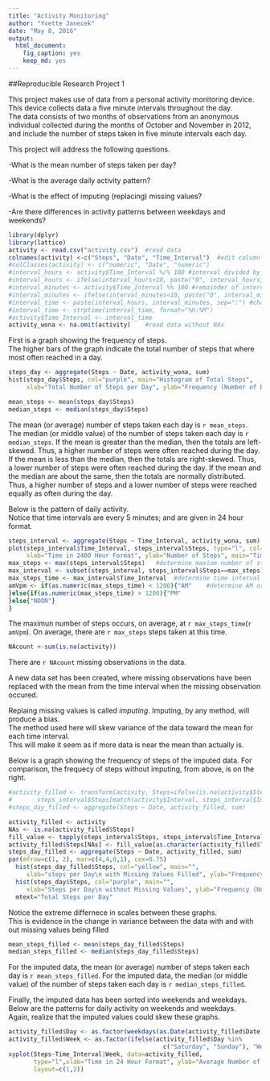---
title: "Activity Monitoring"
author: "Yvette Janecek"
date: "May 8, 2016"
output: 
  html_document: 
    fig_caption: yes
    keep_md: yes
---

##Reproducible Research Project 1

This project makes use of data from a personal activity monitoring device.  
This device collects data a five minute intervals throughout the day.  
The data consists of two months of observations from an anonymous individual collected 
during the months of October and November in 2012, and include the number of steps taken 
in five minute intervals each day.

This project will address the following questions. 

-What is the mean number of steps taken per day?

-What is the average daily activity pattern?

-What is the effect of imputing (replacing) missing values?

-Are there differences in activity patterns between weekdays and weekends?  

```{r setoptions, echo=TRUE}
library(dplyr)
library(lattice)
activity <- read.csv("activity.csv")  #read data
colnames(activity) <-c("Steps", "Date", "Time_Interval")  #edit column name
#colClasses(activity) <- c("numeric", "Date", "numeric")
#interval_hours <- activity$Time_Interval %/% 100 #interval divided by 100 without remainder
#interval_hours <- ifelse(interval_hours<10, paste("0", interval_hours, sep=""), interval_hours)
#interval_minutes <- activity$Time_Interval %% 100 #remainder of interval divided by 100
#interval_minutes <- ifelse(interval_minutes<10, paste("0", interval_minutes, sep=""), #interval_minutes)
#interval_time <- paste(interval_hours, interval_minutes, sep=":") #change interval to time format
#interval_time <- strptime(interval_time, format="%H:%M")
#activity$Time_Interval <- interval_time
activity_wona <- na.omit(activity)    #read data without NAs
```
First is a graph showing the frequency of steps.  
The higher bars of the graph indicate the total number of steps that where most often reached in a day.

```{r compute total steps per day and plot histogram}
steps_day <- aggregate(Steps ~ Date, activity_wona, sum)
hist(steps_day$Steps, col="purple", main="Histogram of Total Steps", 
     xlab="Total Number of Steps per Day", ylab="Frequency (Number of Days)")
```

```{r compute mean and median steps}
mean_steps <- mean(steps_day$Steps)
median_steps <- median(steps_day$Steps)
```
The mean (or average) number of steps taken each day is `r mean_steps`.
The median (or middle value) of the number of steps taken each day is `r median_steps`.
If the mean is greater than the median, then the totals are left-skewed.
Thus, a higher number of steps were often reached during the day.
If the mean is less than the median, then the totals are right-skewed.
Thus, a lower number of steps were often reached during the day.
If the mean and the median are about the same, then the totals are normally distributed.
Thus, a higher number of steps and a lower number of steps were reached equally as often during the day.


Below is the pattern of daily activity.  
Notice that time intervals are every 5 minutes; and are given in 24 hour format.

```{r compute total steps per time interval and plot time series}
steps_interval <- aggregate(Steps ~ Time_Interval, activity_wona, sum) 
plot(steps_interval$Time_Interval, steps_interval$Steps, type="l", col="red",
     xlab="Time in 2400 Hour Format", ylab="Number of Steps", main="Time Series of Steps")
max_steps <- max(steps_interval$Steps)   #determine maxium number of steps
max_interval <- subset(steps_interval, steps_interval$Steps==max_steps)  #extract observation with maximum
max_steps_time <- max_interval$Time_Interval  #determine time interval with maximum
amVpm <- if(as.numeric(max_steps_time) < 1200){"AM"    #determine AM or PM
}else{if(as.numeric(max_steps_time) > 1200){"PM"
}else{"NOON"}
}
```

The maximun number of steps occurs, on average, at ```r max_steps_time```(```r amVpm```).
On average, there are ```r max_steps``` steps taken at this time. 

```{r determine number of NAs}
NAcount <-sum(is.na(activity))
```
There are ```r NAcount``` missing observations in the data.  

A new data set has been created, where missing observations have been replaced
with the mean from the time interval when the missing observation occured. 

Replaing missing values is called *imputing*.
Imputing, by any method, will produce a bias.  
The method used here will skew variance of the data toward the mean for each time interval.  
This will make it seem as if more data is near the mean than actually is. 

Below is a graph showing the frequency of steps of the imputed data.
For comparison, the frequecy of steps without imputing, from above, is on the right. 

```{r impute NAs and recompute total steps per day and replot histogram}
#activity_filled <- transform(activity, Steps=ifelse(is.na(activity$Steps), 
#       steps_interval$Steps[match(activity$Interval, steps_interval$Interval)], activity$Steps))
#steps_day_filled <- aggregate(Steps ~ Date, activity_filled, sum)  

activity_filled <- activity
NAs <- is.na(activity_filled$Steps)
fill_value <- tapply(steps_interval$Steps, steps_interval$Time_Interval, mean, na.rm=TRUE, simplify=TRUE)
activity_filled$Steps[NAs] <- fill_value[as.character(activity_filled$Time_Interval[NAs])]
steps_day_filled <- aggregate(Steps ~ Date, activity_filled, sum)
par(mfrow=c(1, 2), mar=c(4,4,0,1), cex=0.75)
  hist(steps_day_filled$Steps, col="yellow", main="",
     xlab="steps per Day\n with Missing Values Filled", ylab="Frequency (Number of Days)")
  hist(steps_day$Steps, col="purple", main="",
     xlab="Steps per Day\n without Missing Values", ylab="Frequency (Number of Days)")
  mtext="Total Steps per Day"
```
Notice the extreme differnece in scales between these graphs.  
This is evidence in the change in variance between the data with and with out missing values being filled

```{r recompute mean and median steps}
mean_steps_filled <- mean(steps_day_filled$Steps)
median_steps_filled <- median(steps_day_filled$Steps)
```
For the imputed data, the mean (or average) number of steps taken each day is `r mean_steps_filled`.
For the imputed data, the median (or middle value) of the number of steps taken each day is `r median_steps_filled`.

Finally, the imputed data has been sorted into weekends and weekdays.
Below are the patterns for daily activity on weekends and weekdays.  
Again, realize that the imputed values could skew these graphs.  

```{r add columns for day of week and whether weekday or weekend and plot time series} 
activity_filled$Day <- as.factor(weekdays(as.Date(activity_filled$Date))) 
activity_filled$Week <- as.factor(ifelse(activity_filled$Day %in% 
                                           c("Saturday", "Sunday"), "Weekend", "Weekday"))
xyplot(Steps~Time_Interval|Week, data=activity_filled, 
       type="l",xlab="Time in 24 Hour Format", ylab="Average Number of Steps",
       layout=c(1,2))
```
